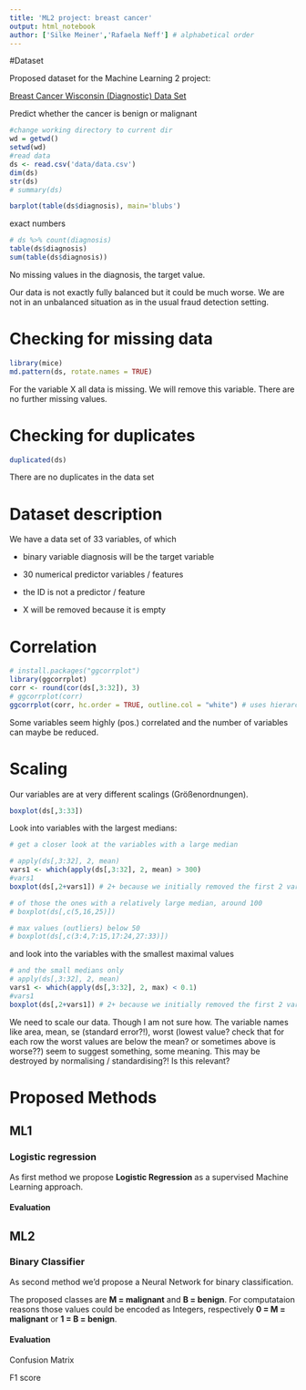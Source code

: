 ```yaml
---
title: 'ML2 project: breast cancer'
output: html_notebook
author: ['Silke Meiner','Rafaela Neff'] # alphabetical order
---
```

#Dataset

Proposed dataset for the Machine Learning 2 project:

[Breast Cancer Wisconsin (Diagnostic) Data Set](https://www.kaggle.com/uciml/breast-cancer-wisconsin-data)

Predict whether the cancer is benign or malignant


```r
#change working directory to current dir
wd = getwd()
setwd(wd)
#read data
ds <- read.csv('data/data.csv')
dim(ds)
str(ds)
# summary(ds)
```

```r
barplot(table(ds$diagnosis), main='blubs')
```

exact numbers
```r
# ds %>% count(diagnosis)
table(ds$diagnosis)
sum(table(ds$diagnosis))
```
No missing values in the diagnosis, the target value.

Our data is not exactly fully balanced but it could be much worse. We are not in an unbalanced situation as in the usual fraud detection setting.

# Checking for missing data
```r
library(mice)
md.pattern(ds, rotate.names = TRUE)
```
For the variable X all data is missing. We will remove this variable. 
There are no further missing values. 

# Checking for duplicates
```r
duplicated(ds)
```
There are no duplicates in the data set

# Dataset description
We have a data set of 33 variables, of which

* binary variable diagnosis will be the target variable

* 30 numerical predictor variables / features 

* the ID is not a predictor / feature

* X will be removed because it is empty
 
 
# Correlation
```r
# install.packages("ggcorrplot")
library(ggcorrplot)
corr <- round(cor(ds[,3:32]), 3)
# ggcorrplot(corr)
ggcorrplot(corr, hc.order = TRUE, outline.col = "white") # uses hierarchical clustering to order variables
```
Some variables seem highly (pos.) correlated and the number of variables can maybe be reduced.

# Scaling
Our variables are at very different scalings (Größenordnungen).
```r
boxplot(ds[,3:33])
```
Look into variables with the largest medians:
```r
# get a closer look at the variables with a large median

# apply(ds[,3:32], 2, mean)
vars1 <- which(apply(ds[,3:32], 2, mean) > 300)
#vars1
boxplot(ds[,2+vars1]) # 2+ because we initially removed the first 2 variables
```
```r
# of those the ones with a relatively large median, around 100
# boxplot(ds[,c(5,16,25)])
```
```r
# max values (outliers) below 50
# boxplot(ds[,c(3:4,7:15,17:24,27:33)])
```
and look into the variables with the smallest maximal values
```r
# and the small medians only
# apply(ds[,3:32], 2, mean)
vars1 <- which(apply(ds[,3:32], 2, max) < 0.1)
#vars1
boxplot(ds[,2+vars1]) # 2+ because we initially removed the first 2 variables
```
 We need to scale our data. Though I am not sure how. The variable names like area, mean, se (standard error?!), worst (lowest value? check that for each row the worst values are below the mean? or sometimes above is worse??) seem to suggest something, some meaning. This may be destroyed by normalising / standardising?! Is this relevant?
 
# Proposed Methods
 
## ML1
 
### Logistic regression
 
 As first method we propose  **Logistic Regression** as a supervised Machine Learning approach.
 
#### Evaluation
## ML2
### Binary Classifier
 As second method we'd propose a Neural Network for binary classification.
 
 The proposed classes are **M = malignant** and  **B = benign**. For computataion reasons those values could be encoded as Integers, respectively **0 = M = malignant** or **1 = B = benign**.
 
#### Evaluation 
 
 Confusion Matrix
 
 F1 score